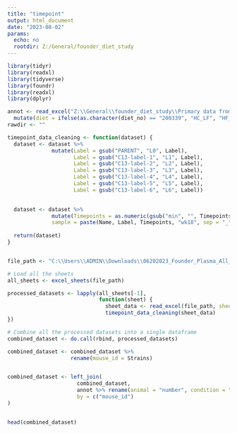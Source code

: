 ```yaml
---
title: "timepoint"
output: html_document
date: "2023-08-02"
params:
  echo: no
  rootdir: Z:/General/founder_diet_study
---
```


```r
library(tidyr)
library(readxl)
library(tidyverse)
library(foundr)
library(readxl)
library(dplyr)
```

```r
annot <- read_excel("Z:\\General\\founder_diet_study\\Primary data from Mark\\mouse annotations for founder diet study.xlsx") %>%
  mutate(diet = ifelse(as.character(diet_no) == "200339", "HC_LF", "HF_LC"))
rawdir <- ""
```


```r

timepoint_data_cleaning <- function(dataset) {
  dataset <- dataset %>%
              mutate(Label = gsub("PARENT", "L0", Label),
                     Label = gsub("C13-label-1", "L1", Label),
                     Label = gsub("C13-label-2", "L2", Label),
                     Label = gsub("C13-label-3", "L3", Label),
                     Label = gsub("C13-label-4", "L4", Label),
                     Label = gsub("C13-label-5", "L5", Label),
                     Label = gsub("C13-label-6", "L6", Label))
  

  dataset <- dataset %>%
              mutate(Timepoints = as.numeric(gsub("min", "", Timepoints)),
              sample = paste(Name, Label, Timepoints, "wk18", sep = "_"))
  
  return(dataset)
}


file_path <- "C:\\Users\\ADMIN\\Downloads\\06202023_Founder_Plasma_All_Timepoints_13C_labels_Glc_Lac_Ala_Cit_Gln_Suc_Mal_QS.xlsx"

# Load all the sheets 
all_sheets <- excel_sheets(file_path)

processed_datasets <- lapply(all_sheets[-1], 
                             function(sheet) {
                               sheet_data <- read_excel(file_path, sheet = sheet)
                               timepoint_data_cleaning(sheet_data)
})

# Combine all the processed datasets into a single dataframe
combined_dataset <- do.call(rbind, processed_datasets)

```

```r

  
combined_dataset <- combined_dataset %>%
                    rename(mouse_id = Strains)


combined_dataset <- left_join(
                      combined_dataset,
                      annot %>% rename(animal = "number", condition = "diet") %>% select(mouse_id,  strain, animal, sex, condition),
                      by = c("mouse_id")
)


head(combined_dataset)
```
